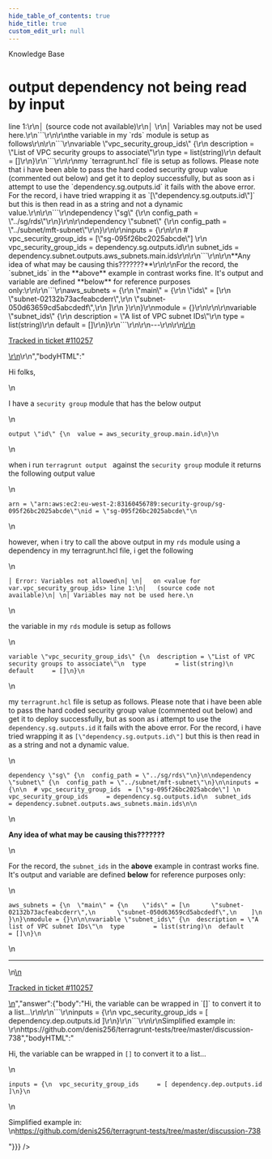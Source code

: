 ```yaml
---
hide_table_of_contents: true
hide_title: true
custom_edit_url: null
---
```



<head>
  <link rel="canonical" href="https://github.com/gruntwork-io/knowledge-base/discussions/738" />
</head>

<CenterLayout>
<span className="searchCategory">Knowledge Base</span>
<h1>output dependency not being read by input</h1>
<GitHub discussion={{"id":"D_kwDOF8slf84AUOQB","number":738,"author":{"login":"fraz78"},"title":"output dependency not being read by input","body":"\r\nHi folks,\r\n\r\nI have a `security group` module that has the below output\r\n\r\n```\r\noutput \"id\" {\r\n  value = aws_security_group.main.id\r\n}\r\n```\r\n\r\nwhen i run `terragrunt output ` against the `security group` module it returns the following output value\r\n\r\n```\r\narn = \"arn:aws:ec2:eu-west-2:83160456789:security-group/sg-095f26bc2025abcde\"\r\nid = \"sg-095f26bc2025abcde\"\r\n```\r\n\r\nhowever, when i try to call the above output in my `rds` module using a dependency in my terragrunt.hcl file, i get the following\r\n\r\n```\r\n│ Error: Variables not allowed\r\n│ \r\n│   on <value for var.vpc_security_group_ids> line 1:\r\n│   (source code not available)\r\n│ \r\n│ Variables may not be used here.\r\n```\r\n\r\nthe variable in my `rds` module is setup as follows\r\n\r\n```\r\nvariable \"vpc_security_group_ids\" {\r\n  description = \"List of VPC security groups to associate\"\r\n  type        = list(string)\r\n  default     = []\r\n}\r\n```\r\n\r\nmy `terragrunt.hcl` file is setup as follows. Please note that i have been able to pass the hard coded security group value (commented out below) and get it to deploy successfully, but as soon as i attempt to use the `dependency.sg.outputs.id` it fails with the above error. For the record, i have tried wrapping it as `[\"dependency.sg.outputs.id\"]` but this is then read in as a string and not a dynamic value.\r\n\r\n```\r\ndependency \"sg\" {\r\n  config_path = \"../sg/rds\"\r\n}\r\n\r\ndependency \"subnet\" {\r\n  config_path = \"../subnet/mft-subnet\"\r\n}\r\n\r\ninputs = {\r\n\r\n  # vpc_security_group_ids  = [\"sg-095f26bc2025abcde\"] \r\n  vpc_security_group_ids     = dependency.sg.outputs.id\r\n  subnet_ids                 = dependency.subnet.outputs.aws_subnets.main.ids\r\n\r\n```\r\n\r\n**Any idea of what may be causing this???????**\r\n\r\nFor the record, the `subnet_ids` in the **above** example in contrast works fine. It's output and variable are defined **below** for reference purposes only:\r\n\r\n```\r\naws_subnets = {\r\n  \"main\" = {\r\n    \"ids\" = [\r\n      \"subnet-02132b73acfeabcderr\",\r\n      \"subnet-050d63659cd5abcdedf\",\r\n    ]\r\n  }\r\n}\r\nmodule = {}\r\n\r\n\r\nvariable \"subnet_ids\" {\r\n  description = \"A list of VPC subnet IDs\"\r\n  type        = list(string)\r\n  default     = []\r\n}\r\n```\r\n\r\n---\r\n\r\n<ins datetime=\"2023-06-15T10:04:53Z\">\r\n  <p><a href=\"https://support.gruntwork.io/hc/requests/110257\">Tracked in ticket #110257</a></p>\r\n</ins>\r\n","bodyHTML":"<p dir=\"auto\">Hi folks,</p>\n<p dir=\"auto\">I have a <code class=\"notranslate\">security group</code> module that has the below output</p>\n<div class=\"snippet-clipboard-content notranslate position-relative overflow-auto\" data-snippet-clipboard-copy-content=\"output &quot;id&quot; {\n  value = aws_security_group.main.id\n}\"><pre class=\"notranslate\"><code class=\"notranslate\">output \"id\" {\n  value = aws_security_group.main.id\n}\n</code></pre></div>\n<p dir=\"auto\">when i run <code class=\"notranslate\">terragrunt output </code> against the <code class=\"notranslate\">security group</code> module it returns the following output value</p>\n<div class=\"snippet-clipboard-content notranslate position-relative overflow-auto\" data-snippet-clipboard-copy-content=\"arn = &quot;arn:aws:ec2:eu-west-2:83160456789:security-group/sg-095f26bc2025abcde&quot;\nid = &quot;sg-095f26bc2025abcde&quot;\"><pre class=\"notranslate\"><code class=\"notranslate\">arn = \"arn:aws:ec2:eu-west-2:83160456789:security-group/sg-095f26bc2025abcde\"\nid = \"sg-095f26bc2025abcde\"\n</code></pre></div>\n<p dir=\"auto\">however, when i try to call the above output in my <code class=\"notranslate\">rds</code> module using a dependency in my terragrunt.hcl file, i get the following</p>\n<div class=\"snippet-clipboard-content notranslate position-relative overflow-auto\" data-snippet-clipboard-copy-content=\"│ Error: Variables not allowed\n│ \n│   on &lt;value for var.vpc_security_group_ids&gt; line 1:\n│   (source code not available)\n│ \n│ Variables may not be used here.\"><pre class=\"notranslate\"><code class=\"notranslate\">│ Error: Variables not allowed\n│ \n│   on &lt;value for var.vpc_security_group_ids&gt; line 1:\n│   (source code not available)\n│ \n│ Variables may not be used here.\n</code></pre></div>\n<p dir=\"auto\">the variable in my <code class=\"notranslate\">rds</code> module is setup as follows</p>\n<div class=\"snippet-clipboard-content notranslate position-relative overflow-auto\" data-snippet-clipboard-copy-content=\"variable &quot;vpc_security_group_ids&quot; {\n  description = &quot;List of VPC security groups to associate&quot;\n  type        = list(string)\n  default     = []\n}\"><pre class=\"notranslate\"><code class=\"notranslate\">variable \"vpc_security_group_ids\" {\n  description = \"List of VPC security groups to associate\"\n  type        = list(string)\n  default     = []\n}\n</code></pre></div>\n<p dir=\"auto\">my <code class=\"notranslate\">terragrunt.hcl</code> file is setup as follows. Please note that i have been able to pass the hard coded security group value (commented out below) and get it to deploy successfully, but as soon as i attempt to use the <code class=\"notranslate\">dependency.sg.outputs.id</code> it fails with the above error. For the record, i have tried wrapping it as <code class=\"notranslate\">[\"dependency.sg.outputs.id\"]</code> but this is then read in as a string and not a dynamic value.</p>\n<div class=\"snippet-clipboard-content notranslate position-relative overflow-auto\" data-snippet-clipboard-copy-content=\"dependency &quot;sg&quot; {\n  config_path = &quot;../sg/rds&quot;\n}\n\ndependency &quot;subnet&quot; {\n  config_path = &quot;../subnet/mft-subnet&quot;\n}\n\ninputs = {\n\n  # vpc_security_group_ids  = [&quot;sg-095f26bc2025abcde&quot;] \n  vpc_security_group_ids     = dependency.sg.outputs.id\n  subnet_ids                 = dependency.subnet.outputs.aws_subnets.main.ids\n\"><pre class=\"notranslate\"><code class=\"notranslate\">dependency \"sg\" {\n  config_path = \"../sg/rds\"\n}\n\ndependency \"subnet\" {\n  config_path = \"../subnet/mft-subnet\"\n}\n\ninputs = {\n\n  # vpc_security_group_ids  = [\"sg-095f26bc2025abcde\"] \n  vpc_security_group_ids     = dependency.sg.outputs.id\n  subnet_ids                 = dependency.subnet.outputs.aws_subnets.main.ids\n\n</code></pre></div>\n<p dir=\"auto\"><strong>Any idea of what may be causing this???????</strong></p>\n<p dir=\"auto\">For the record, the <code class=\"notranslate\">subnet_ids</code> in the <strong>above</strong> example in contrast works fine. It's output and variable are defined <strong>below</strong> for reference purposes only:</p>\n<div class=\"snippet-clipboard-content notranslate position-relative overflow-auto\" data-snippet-clipboard-copy-content=\"aws_subnets = {\n  &quot;main&quot; = {\n    &quot;ids&quot; = [\n      &quot;subnet-02132b73acfeabcderr&quot;,\n      &quot;subnet-050d63659cd5abcdedf&quot;,\n    ]\n  }\n}\nmodule = {}\n\n\nvariable &quot;subnet_ids&quot; {\n  description = &quot;A list of VPC subnet IDs&quot;\n  type        = list(string)\n  default     = []\n}\"><pre class=\"notranslate\"><code class=\"notranslate\">aws_subnets = {\n  \"main\" = {\n    \"ids\" = [\n      \"subnet-02132b73acfeabcderr\",\n      \"subnet-050d63659cd5abcdedf\",\n    ]\n  }\n}\nmodule = {}\n\n\nvariable \"subnet_ids\" {\n  description = \"A list of VPC subnet IDs\"\n  type        = list(string)\n  default     = []\n}\n</code></pre></div>\n<hr>\n<ins datetime=\"2023-06-15T10:04:53Z\">\n  <p dir=\"auto\"><a href=\"https://support.gruntwork.io/hc/requests/110257\" rel=\"nofollow\">Tracked in ticket #110257</a></p>\n</ins>","answer":{"body":"Hi, the variable can be wrapped in `[]` to convert it to a list...\r\n\r\n```\r\ninputs = {\r\n  vpc_security_group_ids     = [ dependency.dep.outputs.id ]\r\n}\r\n```\r\n\r\nSimplified example in: \r\nhttps://github.com/denis256/terragrunt-tests/tree/master/discussion-738","bodyHTML":"<p dir=\"auto\">Hi, the variable can be wrapped in <code class=\"notranslate\">[]</code> to convert it to a list...</p>\n<div class=\"snippet-clipboard-content notranslate position-relative overflow-auto\" data-snippet-clipboard-copy-content=\"inputs = {\n  vpc_security_group_ids     = [ dependency.dep.outputs.id ]\n}\"><pre class=\"notranslate\"><code class=\"notranslate\">inputs = {\n  vpc_security_group_ids     = [ dependency.dep.outputs.id ]\n}\n</code></pre></div>\n<p dir=\"auto\">Simplified example in:<br>\n<a href=\"https://github.com/denis256/terragrunt-tests/tree/master/discussion-738\">https://github.com/denis256/terragrunt-tests/tree/master/discussion-738</a></p>"}}} />

</CenterLayout>
  

<!-- ##DOCS-SOURCER-START
{
  "sourcePlugin": "github-discussions",
  "hash": "2cbded43186b8f7f531dd6a12e3d685d"
}
##DOCS-SOURCER-END -->
